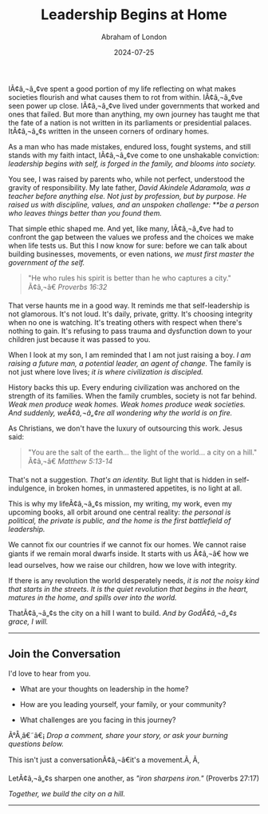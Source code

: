 ﻿---
title: "Leadership Begins at Home"
date: "2024-07-25"
coverImage: "/assets/images/blog/leadership-begins-at-home.jpg"
excerpt: "Transforming the world begins with cultivating strong leadership within your own home. Learn the principles that empower families to thrive."
description: "Explore the fundamental principles of leadership that start within the home, empowering families and fostering environments of growth and influence."
author: "Abraham of London"
slug: "leadership-begins-at-home"
readTime: "5 min read"
category: "Leadership"
tags:
  - "leadership"
  - "family"
  - "home"
  - "parenting"
  - "responsibility"
---

IÃ¢â‚¬â„¢ve spent a good portion of my life reflecting on what makes societies flourish and what causes them to rot from within. IÃ¢â‚¬â„¢ve seen power up close. IÃ¢â‚¬â„¢ve lived under governments that worked and ones that failed. But more than anything, my own journey has taught me that the fate of a nation is not written in its parliaments or presidential palaces. ItÃ¢â‚¬â„¢s written in the unseen corners of ordinary homes.

As a man who has made mistakes, endured loss, fought systems, and still stands with my faith intact, IÃ¢â‚¬â„¢ve come to one unshakable conviction: _leadership begins with self, is forged in the family, and blooms into society._

You see, I was raised by parents who, while not perfect, understood the gravity of responsibility. My late father, _David Akindele Adaramola, was a teacher before anything else. Not just by profession, but by purpose. He raised us with discipline, values, and an unspoken challenge: \*\*be a person who leaves things better than you found them._

That simple ethic shaped me. And yet, like many, IÃ¢â‚¬â„¢ve had to confront the gap between the values we profess and the choices we make when life tests us. But this I now know for sure: before we can talk about building businesses, movements, or even nations, _we must first master the government of the self._

> "He who rules his spirit is better than he who captures a city." Ã¢â‚¬â€ _Proverbs 16:32_

That verse haunts me in a good way. It reminds me that self-leadership is not glamorous. It's not loud. It's daily, private, gritty. It's choosing integrity when no one is watching. It's treating others with respect when there's nothing to gain. It's refusing to pass trauma and dysfunction down to your children just because it was passed to you.

When I look at my son, I am reminded that I am not just raising a boy. _I am raising a future man, a potential leader, an agent of change._ The family is not just where love lives; _it is where civilization is discipled._

History backs this up. Every enduring civilization was anchored on the strength of its families. When the family crumbles, society is not far behind. _Weak men produce weak homes. Weak homes produce weak societies. And suddenly, weÃ¢â‚¬â„¢re all wondering why the world is on fire._

As Christians, we don't have the luxury of outsourcing this work. Jesus said:

> "You are the salt of the earth... the light of the world... a city on a hill." Ã¢â‚¬â€ _Matthew 5:13-14_

That's not a suggestion. _That's an identity._ But light that is hidden in self-indulgence, in broken homes, in unmastered appetites, is no light at all.

This is why my lifeÃ¢â‚¬â„¢s mission, my writing, my work, even my upcoming books, all orbit around one central reality: _the personal is political, the private is public, and the home is the first battlefield of leadership._

We cannot fix our countries if we cannot fix our homes. We cannot raise giants if we remain moral dwarfs inside. It starts with us Ã¢â‚¬â€ how we lead ourselves, how we raise our children, how we love with integrity.

If there is any revolution the world desperately needs, _it is not the noisy kind that starts in the streets. It is the quiet revolution that begins in the heart, matures in the home, and spills over into the world._

ThatÃ¢â‚¬â„¢s the city on a hill I want to build. _And by GodÃ¢â‚¬â„¢s grace, I will._

---

## Join the Conversation

I'd love to hear from you.

- What are your thoughts on leadership in the home?

- How are you leading yourself, your family, or your community?

- What challenges are you facing in this journey?

Ã°Å¸â€˜â€¡ _Drop a comment, share your story, or ask your burning questions below._

This isn't just a conversationÃ¢â‚¬â€it's a movement.Ã‚ Ã‚

LetÃ¢â‚¬â„¢s sharpen one another, as _"iron sharpens iron."_ (Proverbs 27:17)

_Together, we build the city on a hill._

---

